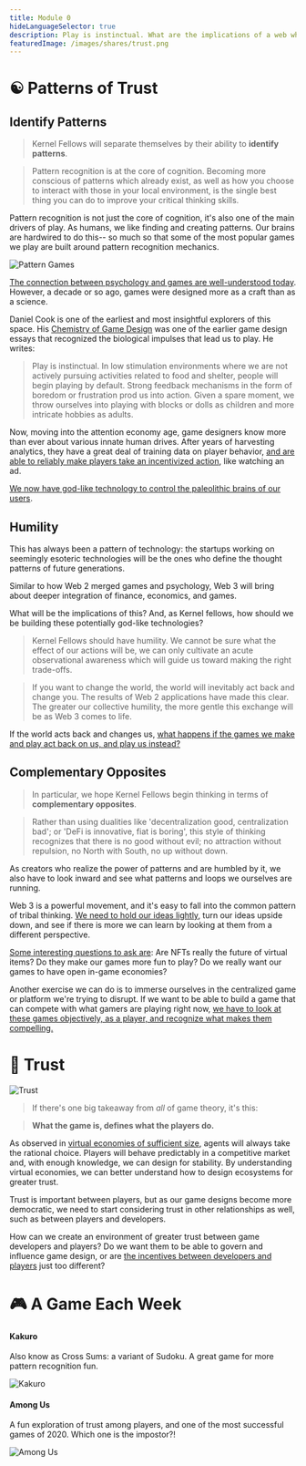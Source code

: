```yaml
---
title: Module 0
hideLanguageSelector: true
description: Play is instinctual. What are the implications of a web which integrates more deeply finance, economics, and games?
featuredImage: /images/shares/trust.png
---
```


# ☯ Patterns of Trust

## Identify Patterns

> Kernel Fellows will separate themselves by their ability to **identify patterns**.

> Pattern recognition is at the core of cognition. Becoming more conscious of patterns which already exist, as well as how you choose to interact with those in your local environment, is the single best thing you can do to improve your critical thinking skills.

Pattern recognition is not just the core of cognition, it's also one of the main drivers of play. As humans, we like finding and creating patterns. Our brains are hardwired to do this-- so much so that some of the most popular games we play are built around pattern recognition mechanics.

![Pattern Games](/images/gaming-img/patterngames.png)

[The connection between psychology and games are well-understood today](/track-gaming/module-0/crafted/#engines-of-play). However, a decade or so ago, games were designed more as a craft than as a science.

Daniel Cook is one of the earliest and most insightful explorers of this space. His [Chemistry of Game Design](/track-gaming/module-0/crafted/#chemistry-of-game-design) was one of the earlier game design essays that recognized the biological impulses that lead us to play. He writes:

> Play is instinctual. In low stimulation environments where we are not actively pursuing activities related to food and shelter, people will begin playing by default. Strong feedback mechanisms in the form of boredom or frustration prod us into action. Given a spare moment, we throw ourselves into playing with blocks or dolls as children and more intricate hobbies as adults.

Now, moving into the attention economy age, game designers know more than ever about various innate human drives. After years of harvesting analytics, they have a great deal of training data on player behavior, [and are able to reliably make players take an incentivized action](/track-gaming/module-0/curated/#deconstructor-of-fun), like watching an ad.

[We now have god-like technology to control the paleolithic brains of our users](/track-gaming/module-0/curated/#two-millon-years-in-two-hours-a-conversation-with-yuval-noah-harari).

## Humility

This has always been a pattern of technology: the startups working on seemingly esoteric technologies will be the ones who define the thought patterns of future generations.

Similar to how Web 2 merged games and psychology, Web 3 will bring about deeper integration of finance, economics, and games. 

What will be the implications of this? And, as Kernel fellows, how should we be building these potentially god-like technologies?

> Kernel Fellows should have humility. We cannot be sure what the effect of our actions will be, we can only cultivate an acute observational awareness which will guide us toward making the right trade-offs.

> If you want to change the world, the world will inevitably act back and change you. The results of Web 2 applications have made this clear. The greater our collective humility, the more gentle this exchange will be as Web 3 comes to life.

If the world acts back and changes us, [what happens if the games we make and play act back on us, and play us instead?](/track-gaming/module-0/curated/#a-game-designers-analysis-of-qanon)

## Complementary Opposites

> In particular, we hope Kernel Fellows begin thinking in terms of **complementary opposites**.

> Rather than using dualities like 'decentralization good, centralization bad'; or 'DeFi is innovative, fiat is boring', this style of thinking recognizes that there is no good without evil; no attraction without repulsion, no North with South, no up without down.

As creators who realize the power of patterns and are humbled by it, we also have to look inward and see what patterns and loops we ourselves are running. 

Web 3 is a powerful movement, and it's easy to fall into the common pattern of tribal thinking. [We need to hold our ideas lightly](/track-gaming/module-0/curated/#a-theory-of-everything), turn our ideas upside down, and see if there is more we can learn by looking at them from a different perspective.

[Some interesting questions to ask are](/track-gaming/module-0/crafted/#stuffed-blocks): Are NFTs really the future of virtual items? Do they make our games more fun to play? Do we really want our games to have open in-game economies? 

Another exercise we can do is to immerse ourselves in the centralized game or platform we're trying to disrupt. If we want to be able to build a game that can compete with what gamers are playing right now, [we have to look at these games objectively, as a player, and recognize what makes them compelling.](/track-gaming/module-0/crafted/#web-3-game-counterparts)


# 🤺 Trust

![Trust](/images/gaming-img/trust.png)

> If there's one big takeaway from *all* of game theory, it's this:

> **What the game is, defines what the players do.**

As observed in [virtual economies of sufficient size](/track-gaming/module-0/curated/#virtual-economies-design-and-analysis), agents will always take the rational choice. Players will behave predictably in a competitive market and, with enough knowledge, we can design for stability. By understanding virtual economies, we can better understand how to design ecosystems for greater trust.

Trust is important between players, but as our game designs become more democratic, we need to start considering trust in other relationships as well, such as between players and developers.

How can we create an environment of greater trust between game developers and players? Do we want them to be able to govern and influence game design, or are [the incentives between developers and players](/track-gaming/module-0/crafted/#ttvdrandoks-review-of-eve-online) just too different?

# 🎮 A Game Each Week

<List>

<Link to="https://play.google.com/store/apps/details?id=com.pinkpointer.kakuro">

#### Kakuro

Also know as Cross Sums: a variant of Sudoku. A great game for more pattern recognition fun.

<Aligner center>
<Image src="/images/gaming-img/kakuro.png" alt="Kakuro" />
</Aligner>

</Link>

<Link to="https://play.google.com/store/apps/details?id=com.innersloth.spacemafia&hl=en&gl=US">

#### Among Us

A fun exploration of trust among players, and one of the most successful games of 2020. Which one is the impostor?!

<Image src="/images/gaming-img/amongus.png" alt="Among Us" />

</Link>

</List>